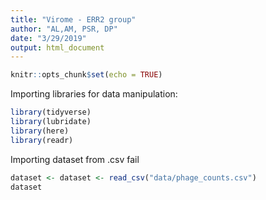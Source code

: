 ```yaml
---
title: "Virome - ERR2 group"
author: "AL,AM, PSR, DP"
date: "3/29/2019"
output: html_document
---
```


```r
knitr::opts_chunk$set(echo = TRUE)
```

Importing libraries for data manipulation:
```r
library(tidyverse)
library(lubridate)
library(here)
library(readr)
```


Importing dataset from .csv fail
```r
dataset <- dataset <- read_csv("data/phage_counts.csv")
dataset
```

